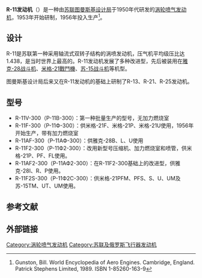 {{noteTA
|G1=Military
|G2=Aero
|1=zh-cn:苏-; zh-tw:Su-; zh-hk:蘇-;
|2=zh-cn:雅克-; zh-tw:Yak-; zh-hk:雅克-;
|3=zh-cn:米格-; zh-tw:MiG-; zh-hk:米格-;
}}
{{飛行器發動機
|名稱 = R-11
|圖片 = [[File:Tumansky_R-11.jpg|300px]]
|照片說明 = 
|照片說明2=R-11发动机
|類型 = [[涡轮喷气发动机|涡轮喷气发动机]]
|原產國 = {{URS}}<br/>{{RUS}}
|設計 = [[图曼斯基设计局|图曼斯基设计局]]
|生產 = 
|首次試驗 = 1956年
|生產年份 = 
|主要應用 = 
|產量 = 20,900台
|單位造價 = 
|研發成本 = 
|衍生自 = 
|衍生 = [[涡喷-7发动机|涡喷-7]]
|數據 = R-11F2S-300
|長度 = 4,600毫米 
|直徑 = 906毫米
|淨重 = 1,124公斤
|燃料 = 
|旁通比 = 
|壓縮機 = 轴流式
|燃燒室 = 
|渦輪 = 
|後燃器 = 
|控制系統 = 
|推力 = 净推力：38.7千牛<br/>加力推力：60.6千牛
|耗油率 = 
|壓縮比 = 
|推重比 = 
|渦輪前溫度 = 
|空氣流量 = 
}}

'''R-11发动机'''（{{lang-ru|P-11}}）是一种由[[苏联|苏联]][[图曼斯基设计局|图曼斯基设计局]]于1950年代研发的[[涡轮喷气发动机|涡轮喷气发动机]]，1953年开始研制，1956年投入生产<ref>Gunston, Bill. World Encyclopedia of Aero Engines. Cambridge, England. Patrick Stephens Limited, 1989. ISBN 1-85260-163-9</ref>。

==设计==
R-11是苏联第一种采用轴流式双转子结构的涡喷发动机，压气机平均级压比达1.438，是当时世界上最高的。R-11发动机发展了多种改进型，先后被装用在[[雅克-28战斗机|雅克-28战斗机]]、[[米格-21戰鬥機|米格-21戰鬥機]]、[[苏-15战斗机|苏-15战斗机]]等机型。

图曼斯基设计局后来又在R-11发动机的基础上研制了R-13、R-21、R-25发动机。

==型号==
* R-11V-300（Р-11В-300）：第一种批量生产的型号，无加力燃烧室
* R-11F-300（Р-11Ф-300）：供米格-21F、米格-21P、米格-21U使用，1956年开始生产，带有加力燃烧室
* R-11AF-300（Р-11АФ-300）：供雅克-28B、L、U使用
* R-11F2-300（Р-11Ф2-300）：改用新型号压缩机、加力燃烧室和喷管，供米格-21P、PF、FL使用。
* R-11AF2-300（Р-11АФ2-300）：在R-11F2-300基础上的改进型，供雅克-28I、R、P使用。
* R-11F2S-300（Р-11Ф2С-300）：供米格-21PFM、PFS、S、U、UM及苏-15TM、UT、UM使用。

==参考文献==
{{reflist}}

==外部链接==
{{commonscat|Tumansky R-11}}

[[Category:涡轮喷气发动机|Category:涡轮喷气发动机]]
[[Category:苏联及俄罗斯飞行器发动机|Category:苏联及俄罗斯飞行器发动机]]
